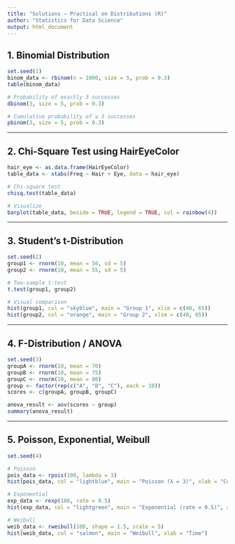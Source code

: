 ```yaml
---
title: "Solutions – Practical on Distributions (R)"
author: "Statistics for Data Science"
output: html_document
---
```


## 1. Binomial Distribution

```r
set.seed(1)
binom_data <- rbinom(n = 1000, size = 5, prob = 0.3)
table(binom_data)

# Probability of exactly 3 successes
dbinom(3, size = 5, prob = 0.3)

# Cumulative probability of ≤ 3 successes
pbinom(3, size = 5, prob = 0.3)
```

---

## 2. Chi-Square Test using HairEyeColor

```r
hair_eye <- as.data.frame(HairEyeColor)
table_data <- xtabs(Freq ~ Hair + Eye, data = hair_eye)

# Chi-square test
chisq.test(table_data)

# Visualize
barplot(table_data, beside = TRUE, legend = TRUE, col = rainbow(4))
```

---

## 3. Student’s t-Distribution

```r
set.seed(2)
group1 <- rnorm(10, mean = 50, sd = 5)
group2 <- rnorm(10, mean = 55, sd = 5)

# Two-sample t-test
t.test(group1, group2)

# Visual comparison
hist(group1, col = "skyblue", main = "Group 1", xlim = c(40, 65))
hist(group2, col = "orange", main = "Group 2", xlim = c(40, 65))
```

---

## 4. F-Distribution / ANOVA

```r
set.seed(3)
groupA <- rnorm(10, mean = 70)
groupB <- rnorm(10, mean = 75)
groupC <- rnorm(10, mean = 80)
group <- factor(rep(c("A", "B", "C"), each = 10))
scores <- c(groupA, groupB, groupC)

anova_result <- aov(scores ~ group)
summary(anova_result)
```

---

## 5. Poisson, Exponential, Weibull

```r
set.seed(4)

# Poisson
pois_data <- rpois(100, lambda = 3)
hist(pois_data, col = "lightblue", main = "Poisson (λ = 3)", xlab = "Count")

# Exponential
exp_data <- rexp(100, rate = 0.5)
hist(exp_data, col = "lightgreen", main = "Exponential (rate = 0.5)", xlab = "Time")

# Weibull
weib_data <- rweibull(100, shape = 1.5, scale = 5)
hist(weib_data, col = "salmon", main = "Weibull", xlab = "Time")
```
